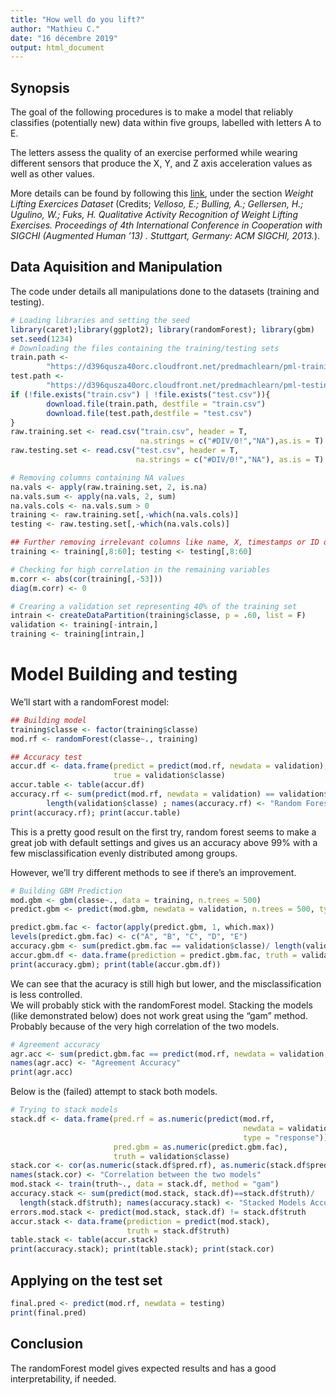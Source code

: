 ```yaml
---
title: "How well do you lift?"
author: "Mathieu C."
date: "16 décembre 2019"
output: html_document
---
```

## Synopsis

The goal of the following procedures is to make a model that reliably classifies (potentially new) data within five groups, labelled with letters A to E.  
  
The letters assess the quality of an exercise performed while wearing different sensors that produce the X, Y, and Z axis acceleration values as well as other values.
  
More details can be found by following this [link](https://web.archive.org/web/20161224072740/http:/groupware.les.inf.puc-rio.br/har), under the section *Weight Lifting Exercices Dataset* (Credits; *Velloso, E.; Bulling, A.; Gellersen, H.; Ugulino, W.; Fuks, H. Qualitative Activity Recognition of Weight Lifting Exercises. Proceedings of 4th International Conference in Cooperation with SIGCHI (Augmented Human '13) . Stuttgart, Germany: ACM SIGCHI, 2013.*).  



## Data Aquisition and Manipulation

The code under details all manipulations done to the datasets (training and testing).  

```r
# Loading libraries and setting the seed
library(caret);library(ggplot2); library(randomForest); library(gbm)
set.seed(1234)
# Downloading the files containing the training/testing sets
train.path <- 
        "https://d396qusza40orc.cloudfront.net/predmachlearn/pml-training.csv"
test.path <- 
        "https://d396qusza40orc.cloudfront.net/predmachlearn/pml-testing.csv"
if (!file.exists("train.csv") | !file.exists("test.csv")){
        download.file(train.path, destfile = "train.csv")
        download.file(test.path,destfile = "test.csv")
}
raw.training.set <- read.csv("train.csv", header = T, 
                             na.strings = c("#DIV/0!","NA"),as.is = T)
raw.testing.set <- read.csv("test.csv", header = T, 
                            na.strings = c("#DIV/0!","NA"), as.is = T)

# Removing columns containing NA values
na.vals <- apply(raw.training.set, 2, is.na)
na.vals.sum <- apply(na.vals, 2, sum)
na.vals.cols <- na.vals.sum > 0
training <- raw.training.set[,-which(na.vals.cols)]
testing <- raw.testing.set[,-which(na.vals.cols)]

## Further removing irrelevant columns like name, X, timestamps or ID of the serie
training <- training[,8:60]; testing <- testing[,8:60]

# Checking for high correlation in the remaining variables
m.corr <- abs(cor(training[,-53]))
diag(m.corr) <- 0

# Crearing a validation set representing 40% of the training set
intrain <- createDataPartition(training$classe, p = .60, list = F)
validation <- training[-intrain,]
training <- training[intrain,]

```

# Model Building and testing
  
We'll start with a randomForest model:

```r
## Building model
training$classe <- factor(training$classe)
mod.rf <- randomForest(classe~., training)

## Accuracy test
accur.df <- data.frame(predict = predict(mod.rf, newdata = validation), 
                       true = validation$classe)
accur.table <- table(accur.df)
accuracy.rf <- sum(predict(mod.rf, newdata = validation) == validation$classe)/
        length(validation$classe) ; names(accuracy.rf) <- "Random Forest Accuracy"
print(accuracy.rf); print(accur.table)
```

This is a pretty good result on the first try, random forest seems to make a great job with default settings and gives us an accuracy above 99% with a few misclassification evenly distributed among groups.  

However, we'll try different methods to see if there's an improvement.


```r
# Building GBM Prediction
mod.gbm <- gbm(classe~., data = training, n.trees = 500)
predict.gbm <- predict(mod.gbm, newdata = validation, n.trees = 500, type = "response")

predict.gbm.fac <- factor(apply(predict.gbm, 1, which.max))
levels(predict.gbm.fac) <- c("A", "B", "C", "D", "E")
accuracy.gbm <- sum(predict.gbm.fac == validation$classe)/ length(validation$classe) ; names(accuracy.gbm) <- "GBM Accuracy"
accur.gbm.df <- data.frame(prediction = predict.gbm.fac, truth = validation$classe)
print(accuracy.gbm); print(table(accur.gbm.df))
```
  
We can see that the acuracy is still high but lower, and the misclassification is less controlled.  
We will probably stick with the randomForest model. Stacking the models (like demonstrated below) does not work great using the "gam" method. Probably because of the very high correlation of the two models.

```r
# Agreement accuracy
agr.acc <- sum(predict.gbm.fac == predict(mod.rf, newdata = validation, type = "response"))/length(validation$classe)
names(agr.acc) <- "Agreement Accuracy"
print(agr.acc)
```
  
Below is the (failed) attempt to stack both models.

```r
# Trying to stack models
stack.df <- data.frame(pred.rf = as.numeric(predict(mod.rf, 
                                                    newdata = validation, 
                                                    type = "response")),
                       pred.gbm = as.numeric(predict.gbm.fac),
                       truth = validation$classe)
stack.cor <- cor(as.numeric(stack.df$pred.rf), as.numeric(stack.df$pred.gbm))
names(stack.cor) <- "Correlation between the two models"
mod.stack <- train(truth~., data = stack.df, method = "gam")
accuracy.stack <- sum(predict(mod.stack, stack.df)==stack.df$truth)/
  length(stack.df$truth); names(accuracy.stack) <- "Stacked Models Accuracy"
errors.mod.stack <- predict(mod.stack, stack.df) != stack.df$truth
accur.stack <- data.frame(prediction = predict(mod.stack),
                          truth = stack.df$truth)
table.stack <- table(accur.stack)
print(accuracy.stack); print(table.stack); print(stack.cor)
```
  
## Applying on the test set
  
```r
final.pred <- predict(mod.rf, newdata = testing)
print(final.pred)
```


## Conclusion
  
The randomForest model gives expected results and has a good interpretability, if needed.